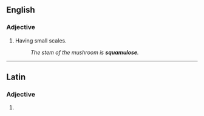 ==English==

===Adjective===
{{en-adj}}

# {{lb|en|botany|mycology}} Having small scales.
#: ''The stem of the mushroom is '''squamulose'''.''

----

==Latin==

===Adjective===
{{la-adj-form|squamulose}}

# {{inflection of|squamulosus||voc|m|s|lang=la}}
